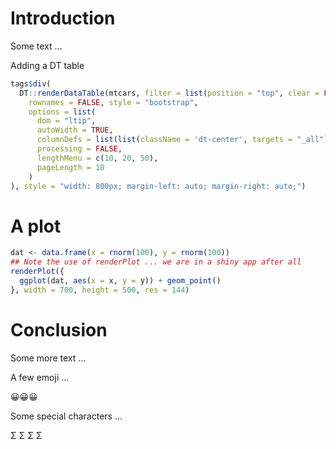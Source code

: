 # Introduction

Some text ...

Adding a DT table 

```r
tags$div(
  DT::renderDataTable(mtcars, filter = list(position = "top", clear = FALSE, plain = TRUE),
    rownames = FALSE, style = "bootstrap",
    options = list(
      dom = "ltip",
      autoWidth = TRUE,
      columnDefs = list(list(className = 'dt-center', targets = "_all")),
      processing = FALSE,
      lengthMenu = c(10, 20, 50),
      pageLength = 10
    )
), style = "width: 800px; margin-left: auto; margin-right: auto;")
```

# A plot

```r
dat <- data.frame(x = rnorm(100), y = rnorm(100))
## Note the use of renderPlot ... we are in a shiny app after all
renderPlot({
  ggplot(dat, aes(x = x, y = y)) + geom_point()
}, width = 700, height = 500, res = 144)
```

# Conclusion

Some more text ...

A few emoji ...

😀😀😀

Some special characters ...

&#931;
&#931;
&#931;
&#931;
